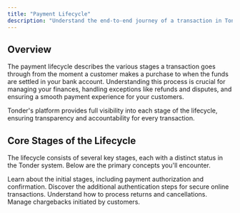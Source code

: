 ```yaml
---
title: "Payment Lifecycle"
description: "Understand the end-to-end journey of a transaction in Tonder, from authorization to settlement."
---
```


## Overview

The payment lifecycle describes the various stages a transaction goes through from the moment a customer makes a purchase to when the funds are settled in your bank account. Understanding this process is crucial for managing your finances, handling exceptions like refunds and disputes, and ensuring a smooth payment experience for your customers.

Tonder's platform provides full visibility into each stage of the lifecycle, ensuring transparency and accountability for every transaction.

## Core Stages of the Lifecycle

The lifecycle consists of several key stages, each with a distinct status in the Tonder system. Below are the primary concepts you'll encounter.

<CardGroup cols={2}>
  <Card
    title="Payments & Authorization"
    href="/guides/core-concepts/payment-lifecycle/payments"
  >
    Learn about the initial stages, including payment authorization and confirmation.
  </Card>
  <Card
    title="3D Secure Payments"
    href="/guides/core-concepts/payment-lifecycle/3ds-payments"
  >
    Discover the additional authentication steps for secure online transactions.
  </Card>
  <Card
    title="Refunds"
    href="/guides/core-concepts/payment-lifecycle/refunds"
  >
    Understand how to process returns and cancellations.
  </Card>
  <Card
    title="Disputes"
    href="/guides/core-concepts/payment-lifecycle/disputes"
  >
    Manage chargebacks initiated by customers.
  </Card>
</CardGroup>
